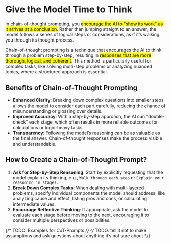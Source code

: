# Give the Model Time to Think

In chain-of-thought prompting, you <mark>encourage the AI to "show its work" as it arrives at a conclusion</mark>. Rather than jumping straight to an answer, the model follows a series of logical steps or considerations, as if it’s walking you through its thought process.

Chain-of-thought prompting is a technique that encourages the AI to think through a problem step-by-step, resulting in <mark>responses that are more thorough, logical, and coherent</mark>. This method is particularly useful for complex tasks, like solving multi-step problems or analyzing nuanced topics, where a structured approach is essential.

## Benefits of Chain-of-Thought Prompting

- **Enhanced Clarity**: Breaking down complex questions into smaller steps allows the model to consider each part carefully, reducing the chance of misunderstanding or glossing over details.
- **Improved Accuracy**: With a step-by-step approach, the AI can "double-check" each stage, which often results in more reliable outcomes for calculations or logic-heavy tasks.
- **Transparency**: Following the model’s reasoning can be as valuable as the final answer. Chain-of-thought responses make the process visible and understandable.

## How to Create a Chain-of-Thought Prompt?

1. **Ask for Step-by-Step Reasoning**: Start by explicitly requesting that the model explain its thinking, e.g., `Walk through each step` or `Explain your reasoning in stages.`
2. **Break Down Complex Tasks**: When dealing with multi-layered problems, specify individual components the model should address, like analyzing cause and effect, listing pros and cons, or calculating intermediate values.
3. **Encourage Reflective Thinking**: If appropriate, ask the model to evaluate each stage before moving to the next, encouraging it to consider multiple perspectives or possibilities.

{/* TODO: Examples for CoT-Prompts */}
{/* TODO: tell it not to make assumptions and ask questions about anything it’s not sure about */}
